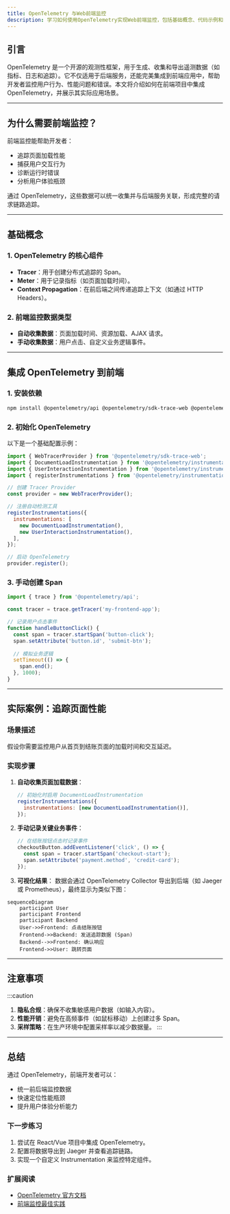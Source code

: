 ```yaml
---
title: OpenTelemetry 与Web前端监控
description: 学习如何使用OpenTelemetry实现Web前端监控，包括基础概念、代码示例和实际应用场景。
---
```


## 引言

OpenTelemetry 是一个开源的观测性框架，用于生成、收集和导出遥测数据（如指标、日志和追踪）。它不仅适用于后端服务，还能完美集成到前端应用中，帮助开发者监控用户行为、性能问题和错误。本文将介绍如何在前端项目中集成 OpenTelemetry，并展示其实际应用场景。

---

## 为什么需要前端监控？

前端监控能帮助开发者：
- 追踪页面加载性能
- 捕获用户交互行为
- 诊断运行时错误
- 分析用户体验瓶颈

通过 OpenTelemetry，这些数据可以统一收集并与后端服务关联，形成完整的请求链路追踪。

---

## 基础概念

### 1. OpenTelemetry 的核心组件
- **Tracer**：用于创建分布式追踪的 Span。
- **Meter**：用于记录指标（如页面加载时间）。
- **Context Propagation**：在前后端之间传递追踪上下文（如通过 HTTP Headers）。

### 2. 前端监控数据类型
- **自动收集数据**：页面加载时间、资源加载、AJAX 请求。
- **手动收集数据**：用户点击、自定义业务逻辑事件。

---

## 集成 OpenTelemetry 到前端

### 1. 安装依赖
```bash
npm install @opentelemetry/api @opentelemetry/sdk-trace-web @opentelemetry/auto-instrumentations-web
```

### 2. 初始化 OpenTelemetry
以下是一个基础配置示例：
```javascript
import { WebTracerProvider } from '@opentelemetry/sdk-trace-web';
import { DocumentLoadInstrumentation } from '@opentelemetry/instrumentation-document-load';
import { UserInteractionInstrumentation } from '@opentelemetry/instrumentation-user-interaction';
import { registerInstrumentations } from '@opentelemetry/instrumentation';

// 创建 Tracer Provider
const provider = new WebTracerProvider();

// 注册自动检测工具
registerInstrumentations({
  instrumentations: [
    new DocumentLoadInstrumentation(),
    new UserInteractionInstrumentation(),
  ],
});

// 启动 OpenTelemetry
provider.register();
```

### 3. 手动创建 Span
```javascript
import { trace } from '@opentelemetry/api';

const tracer = trace.getTracer('my-frontend-app');

// 记录用户点击事件
function handleButtonClick() {
  const span = tracer.startSpan('button-click');
  span.setAttribute('button.id', 'submit-btn');
  
  // 模拟业务逻辑
  setTimeout(() => {
    span.end();
  }, 1000);
}
```

---

## 实际案例：追踪页面性能

### 场景描述
假设你需要监控用户从首页到结账页面的加载时间和交互延迟。

### 实现步骤
1. **自动收集页面加载数据**：
   ```javascript
   // 初始化时启用 DocumentLoadInstrumentation
   registerInstrumentations({
     instrumentations: [new DocumentLoadInstrumentation()],
   });
   ```

2. **手动记录关键业务事件**：
   ```javascript
   // 在结账按钮点击时记录事件
   checkoutButton.addEventListener('click', () => {
     const span = tracer.startSpan('checkout-start');
     span.setAttribute('payment.method', 'credit-card');
   });
   ```

3. **可视化结果**：
   数据会通过 OpenTelemetry Collector 导出到后端（如 Jaeger 或 Prometheus），最终显示为类似下图：

```mermaid
sequenceDiagram
    participant User
    participant Frontend
    participant Backend
    User->>Frontend: 点击结账按钮
    Frontend->>Backend: 发送追踪数据 (Span)
    Backend-->>Frontend: 确认响应
    Frontend->>User: 跳转页面
```

---

## 注意事项

:::caution
1. **隐私合规**：确保不收集敏感用户数据（如输入内容）。
2. **性能开销**：避免在高频事件（如鼠标移动）上创建过多 Span。
3. **采样策略**：在生产环境中配置采样率以减少数据量。
:::

---

## 总结

通过 OpenTelemetry，前端开发者可以：
- 统一前后端监控数据
- 快速定位性能瓶颈
- 提升用户体验分析能力

### 下一步练习
1. 尝试在 React/Vue 项目中集成 OpenTelemetry。
2. 配置将数据导出到 Jaeger 并查看追踪链路。
3. 实现一个自定义 Instrumentation 来监控特定组件。

### 扩展阅读
- [OpenTelemetry 官方文档](https://opentelemetry.io/docs/)
- [前端监控最佳实践](https://developer.mozilla.org/en-US/docs/Web/Performance/Monitoring)